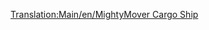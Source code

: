 [[Translation:Main/en/MightyMover Cargo Ship]]{{en/-}}{{Template:Barcos/Es
|Nombre=Barco de Mercancías Mightymover
|Imagen=[[File:en/Toylandcargoship.png|Barco de Mercancías Mightymover]]
|Precio=48.750 € (24.375 £)
|Velocidad=24 km/h (15 mph)
|Coste-anual=4.920 € (2.460 £)
|Diseño=1946
|Duración=30
|Capacidad=160 bolsas de dulces
|Descripción=Reformable para todo excepto para pasajeros.
|Vida-real=Ficción.
}}